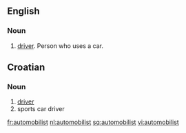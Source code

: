 ==English==

===Noun===
{{en-noun}}

# [[driver]]. Person who uses a car.

==Croatian==

===Noun===
{{hr-noun|m}}

# [[driver]]
# sports car driver

[[fr:automobilist]]
[[nl:automobilist]]
[[sq:automobilist]]
[[vi:automobilist]]